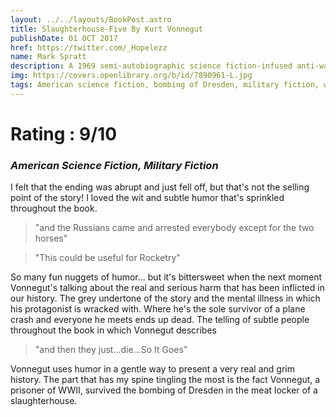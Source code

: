 ```yaml
---
layout: ../../layouts/BookPost.astro
title: Slaughterhouse-Five By Kurt Vonnegut
publishDate: 01 OCT 2017
href: https://twitter.com/_Hopelezz
name: Mark Spratt
description: A 1969 semi-autobiographic science fiction-infused anti-war novel by Kurt Vonnegut.
img: https://covers.openlibrary.org/b/id/7890961-L.jpg
tags: American science fiction, bombing of Dresden, military fiction, war stories, World War II, World War, 1939-1945, literature and the war, war, free will and determinism, literary fiction, Fiction, Animals, Boats and boating, Juvenile fiction, Domestic animals, American fiction (fictional works by one author), Large type books, Fiction, general, Fiction, war & military, World war, 1939-1945, fiction, Classic Literature, Drama, Accessible book, Protected DAISY, In library, Vonnegut, kurt, 1922-2007, American literature, history and criticism, Destruction and pillage, Literature, American literature
---
```


<Author />

# Rating : 9/10
### _American Science Fiction, Military Fiction_


I felt that the ending was abrupt and just fell off, but that's not the selling point of the story! I loved the wit and subtle humor that's sprinkled throughout the book. 

>"and the Russians came and arrested everybody except for the two horses"

>"This could be useful for Rocketry"

So many fun nuggets of humor... but it's bittersweet when the next moment Vonnegut's talking about the real and serious harm that has been inflicted in our history. The grey undertone of the story and the mental illness in which his protagonist is wracked with. Where he's the sole survivor of a plane crash and everyone he meets ends up dead. The telling of subtle people throughout the book in which Vonnegut describes  

>"and then they just...die...So It Goes"

Vonnegut uses humor in a gentle way to present a very real and grim history. The part that has my spine tingling the most is the fact Vonnegut, a prisoner of WWII, survived the bombing of Dresden in the meat locker of a slaughterhouse.